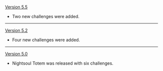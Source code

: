 {{Change History/Header}}
[[Version 5.5]]
* Two new challenges were added.
----
[[Version 5.2]]
* Four new challenges were added.
----
[[Version 5.0]]
* Nightsoul Totem was released with six challenges.